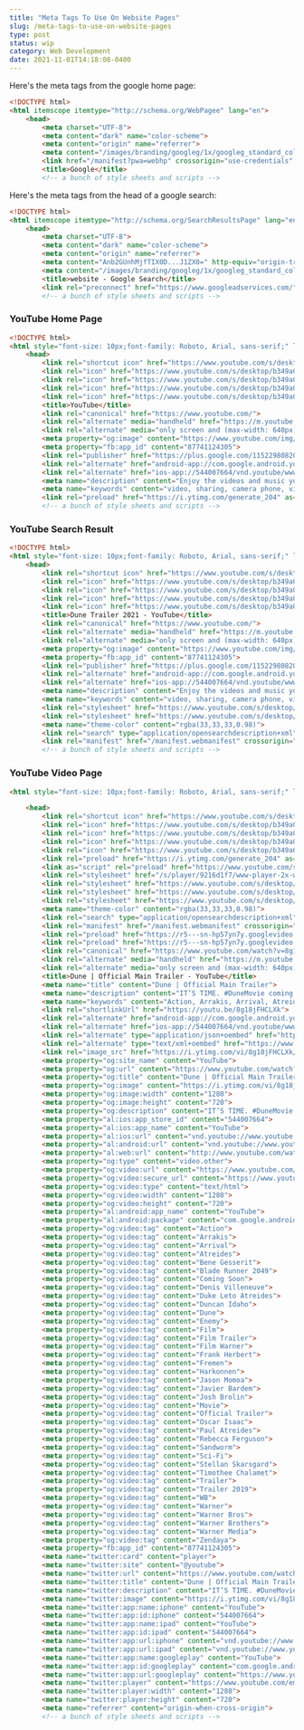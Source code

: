```yaml
---
title: "Meta Tags To Use On Website Pages"
slug: /meta-tags-to-use-on-website-pages
type: post
status: wip
category: Web Development
date: 2021-11-01T14:18:08-0400
---
```


Here's the meta tags from the google home page:


```html
<!DOCTYPE html>
<html itemscope itemtype="http://schema.org/WebPagee" lang="en">
    <head>
        <meta charset="UTF-8">
        <meta content="dark" name="color-scheme">
        <meta content="origin" name="referrer">
        <meta content="/images/branding/googleg/1x/googleg_standard_color_128dp.png" itemprop="image">
        <link href="/manifest?pwa=webhp" crossorigin="use-credentials" rel="manifest">
        <title>Google</title>
        <!-- a bunch of style sheets and scripts -->
```


Here's the meta tags from the head of a google search:

```html
<!DOCTYPE html>
<html itemscope itemtype="http://schema.org/SearchResultsPage" lang="en">
    <head>
        <meta charset="UTF-8">
        <meta content="dark" name="color-scheme">
        <meta content="origin" name="referrer">
        <meta content="Anb2GUnhMjfTIX0D...J1ZX0=" http-equiv="origin-trial">
        <meta content="/images/branding/googleg/1x/googleg_standard_color_128dp.png" itemprop="image">
        <title>website - Google Search</title>
        <link rel="preconnect" href="https://www.googleadservices.com/">
        <!-- a bunch of style sheets and scripts -->
```


### YouTube Home Page

```html
<!DOCTYPE html>
<html style="font-size: 10px;font-family: Roboto, Arial, sans-serif;" lang="en" dark="true" system-icons="" typography="" typography-spacing="" standardized-themed-scrollbar="">
    <head>
        <link rel="shortcut icon" href="https://www.youtube.com/s/desktop/b349a03a/img/favicon.ico" type="image/x-icon">
        <link rel="icon" href="https://www.youtube.com/s/desktop/b349a03a/img/favicon_32x32.png" sizes="32x32">
        <link rel="icon" href="https://www.youtube.com/s/desktop/b349a03a/img/favicon_48x48.png" sizes="48x48">
        <link rel="icon" href="https://www.youtube.com/s/desktop/b349a03a/img/favicon_96x96.png" sizes="96x96">
        <link rel="icon" href="https://www.youtube.com/s/desktop/b349a03a/img/favicon_144x144.png" sizes="144x144">
        <title>YouTube</title>
        <link rel="canonical" href="https://www.youtube.com/">
        <link rel="alternate" media="handheld" href="https://m.youtube.com/">
        <link rel="alternate" media="only screen and (max-width: 640px)" href="https://m.youtube.com/">
        <meta property="og:image" content="https://www.youtube.com/img/desktop/yt_1200.png">
        <meta property="fb:app_id" content="87741124305">
        <link rel="publisher" href="https://plus.google.com/115229808208707341778">
        <link rel="alternate" href="android-app://com.google.android.youtube/http/www.youtube.com/">
        <link rel="alternate" href="ios-app://544007664/vnd.youtube/www.youtube.com/">
        <meta name="description" content="Enjoy the videos and music you love, upload original content, and share it all with friends, family, and the world on YouTube.">
        <meta name="keywords" content="video, sharing, camera phone, video phone, free, upload">
        <link rel="preload" href="https://i.ytimg.com/generate_204" as="fetch">
        <!-- a bunch of style sheets and scripts -->
```

### YouTube Search Result

```html
<!DOCTYPE html>
<html style="font-size: 10px;font-family: Roboto, Arial, sans-serif;" lang="en" dark="true" system-icons="" typography="" typography-spacing="" standardized-themed-scrollbar="">
    <head>
        <link rel="shortcut icon" href="https://www.youtube.com/s/desktop/b349a03a/img/favicon.ico" type="image/x-icon">
        <link rel="icon" href="https://www.youtube.com/s/desktop/b349a03a/img/favicon_32x32.png" sizes="32x32">
        <link rel="icon" href="https://www.youtube.com/s/desktop/b349a03a/img/favicon_48x48.png" sizes="48x48">
        <link rel="icon" href="https://www.youtube.com/s/desktop/b349a03a/img/favicon_96x96.png" sizes="96x96">
        <link rel="icon" href="https://www.youtube.com/s/desktop/b349a03a/img/favicon_144x144.png" sizes="144x144">
        <title>Dune Trailer 2021 - YouTube</title>
        <link rel="canonical" href="https://www.youtube.com/">
        <link rel="alternate" media="handheld" href="https://m.youtube.com/">
        <link rel="alternate" media="only screen and (max-width: 640px)" href="https://m.youtube.com/">
        <meta property="og:image" content="https://www.youtube.com/img/desktop/yt_1200.png">
        <meta property="fb:app_id" content="87741124305">
        <link rel="publisher" href="https://plus.google.com/115229808208707341778">
        <link rel="alternate" href="android-app://com.google.android.youtube/http/www.youtube.com/">
        <link rel="alternate" href="ios-app://544007664/vnd.youtube/www.youtube.com/">
        <meta name="description" content="Enjoy the videos and music you love, upload original content, and share it all with friends, family, and the world on YouTube.">
        <meta name="keywords" content="video, sharing, camera phone, video phone, free, upload">
        <link rel="stylesheet" href="https://www.youtube.com/s/desktop/b349a03a/cssbin/www-main-desktop-home-page-skeleton-2x.css" nonce="rDkj8M/B472N/Kh8p8gBZQ" class="css-httpswwwyoutubecomsdesktopb349a03acssbinwwwmaindesktophomepageskeleton2xcss">
        <link rel="stylesheet" href="https://www.youtube.com/s/desktop/b349a03a/cssbin/www-onepick-2x.css" nonce="rDkj8M/B472N/Kh8p8gBZQ" class="css-httpswwwyoutubecomsdesktopb349a03acssbinwwwonepick2xcss">
        <meta name="theme-color" content="rgba(33,33,33,0.98)">
        <link rel="search" type="application/opensearchdescription+xml" href="https://www.youtube.com/opensearch?locale=en_US" title="YouTube">
        <link rel="manifest" href="/manifest.webmanifest" crossorigin="use-credentials">
        <!-- a bunch of style sheets and scripts -->
```

### YouTube Video Page

```html
<html style="font-size: 10px;font-family: Roboto, Arial, sans-serif;" lang="en" dark="true" system-icons="" typography="" typography-spacing="" standardized-themed-scrollbar="">

    <head>
        <link rel="shortcut icon" href="https://www.youtube.com/s/desktop/b349a03a/img/favicon.ico" type="image/x-icon">
        <link rel="icon" href="https://www.youtube.com/s/desktop/b349a03a/img/favicon_32x32.png" sizes="32x32">
        <link rel="icon" href="https://www.youtube.com/s/desktop/b349a03a/img/favicon_48x48.png" sizes="48x48">
        <link rel="icon" href="https://www.youtube.com/s/desktop/b349a03a/img/favicon_96x96.png" sizes="96x96">
        <link rel="icon" href="https://www.youtube.com/s/desktop/b349a03a/img/favicon_144x144.png" sizes="144x144">
        <link rel="preload" href="https://i.ytimg.com/generate_204" as="fetch">
        <link as="script" rel="preload" href="https://www.youtube.com/s/desktop/b349a03a/jsbin/desktop_polymer.vflset/desktop_polymer.js" nonce="kDQk9YSsBBXov/K59sOB+A">
        <link rel="stylesheet" href="/s/player/9216d1f7/www-player-2x-webp.css" nonce="ShutDJmlgmXWDl5IY2XSGA" class="css-httpswwwyoutubecomsplayer9216d1f7wwwplayer2xwebpcss">
        <link rel="stylesheet" href="https://www.youtube.com/s/desktop/b349a03a/cssbin/www-main-desktop-watch-page-skeleton-2x.css" nonce="ShutDJmlgmXWDl5IY2XSGA" class="css-httpswwwyoutubecomsdesktopb349a03acssbinwwwmaindesktopwatchpageskeleton2xcss">
        <link rel="stylesheet" href="https://www.youtube.com/s/desktop/b349a03a/cssbin/www-main-desktop-player-skeleton-2x.css" nonce="ShutDJmlgmXWDl5IY2XSGA" class="css-httpswwwyoutubecomsdesktopb349a03acssbinwwwmaindesktopplayerskeleton2xcss">
        <link rel="stylesheet" href="https://www.youtube.com/s/desktop/b349a03a/cssbin/www-onepick-2x.css" nonce="ShutDJmlgmXWDl5IY2XSGA" class="css-httpswwwyoutubecomsdesktopb349a03acssbinwwwonepick2xcss">
        <meta name="theme-color" content="rgba(33,33,33,0.98)">
        <link rel="search" type="application/opensearchdescription+xml" href="https://www.youtube.com/opensearch?locale=en_US" title="YouTube">
        <link rel="manifest" href="/manifest.webmanifest" crossorigin="use-credentials">
        <link rel="preload" href="https://r5---sn-hp57yn7y.googlevideo.com/generate_204" as="fetch">
        <link rel="preload" href="https://r5---sn-hp57yn7y.googlevideo.com/generate_204?conn2" as="fetch">
        <link rel="canonical" href="https://www.youtube.com/watch?v=8g18jFHCLXk">
        <link rel="alternate" media="handheld" href="https://m.youtube.com/watch?v=8g18jFHCLXk">
        <link rel="alternate" media="only screen and (max-width: 640px)" href="https://m.youtube.com/watch?v=8g18jFHCLXk">
        <title>Dune | Official Main Trailer - YouTube</title>
        <meta name="title" content="Dune | Official Main Trailer">
        <meta name="description" content="IT’S TIME. #DuneMovie coming October 22.-----------------https://www.instagram.com/dunemovie/https://www.facebook.com/dunehttps://twitter.com/dunemovie https...">
        <meta name="keywords" content="Action, Arrakis, Arrival, Atreides, Bene Gesserit, Blade Runner 2049, Coming Soon, Denis Villeneuve, Duke Leto Atreides, Duncan Idaho, Dune, Enemy, Film, Film Trailer, Film Warner, Frank Herbert, Fremen, Harkonnen, Jason Momoa, Javier Bardem, Josh Brolin, Movie, Official Trailer, Oscar Isaac, Paul Atreides, Rebecca Ferguson, Sandworm, Sci-Fi, Stellan Skarsgard, Timothee Chalamet, Trailer, Trailer 2019, WB, Warner, Warner Bros, Warner Brothers, Warner Media, Zendaya">
        <link rel="shortlinkUrl" href="https://youtu.be/8g18jFHCLXk">
        <link rel="alternate" href="android-app://com.google.android.youtube/http/www.youtube.com/watch?v=8g18jFHCLXk&amp;t=1s">
        <link rel="alternate" href="ios-app://544007664/vnd.youtube/www.youtube.com/watch?v=8g18jFHCLXk&amp;t=1s">
        <link rel="alternate" type="application/json+oembed" href="https://www.youtube.com/oembed?format=json&amp;url=https%3A%2F%2Fwww.youtube.com%2Fwatch%3Fv%3D8g18jFHCLXk" title="Dune | Official Main Trailer">
        <link rel="alternate" type="text/xml+oembed" href="https://www.youtube.com/oembed?format=xml&amp;url=https%3A%2F%2Fwww.youtube.com%2Fwatch%3Fv%3D8g18jFHCLXk" title="Dune | Official Main Trailer">
        <link rel="image_src" href="https://i.ytimg.com/vi/8g18jFHCLXk/maxresdefault.jpg">
        <meta property="og:site_name" content="YouTube">
        <meta property="og:url" content="https://www.youtube.com/watch?v=8g18jFHCLXk">
        <meta property="og:title" content="Dune | Official Main Trailer">
        <meta property="og:image" content="https://i.ytimg.com/vi/8g18jFHCLXk/maxresdefault.jpg">
        <meta property="og:image:width" content="1280">
        <meta property="og:image:height" content="720">
        <meta property="og:description" content="IT’S TIME. #DuneMovie coming October 22.-----------------https://www.instagram.com/dunemovie/https://www.facebook.com/dunehttps://twitter.com/dunemovie https...">
        <meta property="al:ios:app_store_id" content="544007664">
        <meta property="al:ios:app_name" content="YouTube">
        <meta property="al:ios:url" content="vnd.youtube://www.youtube.com/watch?v=8g18jFHCLXk&amp;t=1s&amp;feature=applinks">
        <meta property="al:android:url" content="vnd.youtube://www.youtube.com/watch?v=8g18jFHCLXk&amp;t=1s&amp;feature=applinks">
        <meta property="al:web:url" content="http://www.youtube.com/watch?v=8g18jFHCLXk&amp;t=1s&amp;feature=applinks">
        <meta property="og:type" content="video.other">
        <meta property="og:video:url" content="https://www.youtube.com/embed/8g18jFHCLXk?start=1">
        <meta property="og:video:secure_url" content="https://www.youtube.com/embed/8g18jFHCLXk?start=1">
        <meta property="og:video:type" content="text/html">
        <meta property="og:video:width" content="1280">
        <meta property="og:video:height" content="720">
        <meta property="al:android:app_name" content="YouTube">
        <meta property="al:android:package" content="com.google.android.youtube">
        <meta property="og:video:tag" content="Action">
        <meta property="og:video:tag" content="Arrakis">
        <meta property="og:video:tag" content="Arrival">
        <meta property="og:video:tag" content="Atreides">
        <meta property="og:video:tag" content="Bene Gesserit">
        <meta property="og:video:tag" content="Blade Runner 2049">
        <meta property="og:video:tag" content="Coming Soon">
        <meta property="og:video:tag" content="Denis Villeneuve">
        <meta property="og:video:tag" content="Duke Leto Atreides">
        <meta property="og:video:tag" content="Duncan Idaho">
        <meta property="og:video:tag" content="Dune">
        <meta property="og:video:tag" content="Enemy">
        <meta property="og:video:tag" content="Film">
        <meta property="og:video:tag" content="Film Trailer">
        <meta property="og:video:tag" content="Film Warner">
        <meta property="og:video:tag" content="Frank Herbert">
        <meta property="og:video:tag" content="Fremen">
        <meta property="og:video:tag" content="Harkonnen">
        <meta property="og:video:tag" content="Jason Momoa">
        <meta property="og:video:tag" content="Javier Bardem">
        <meta property="og:video:tag" content="Josh Brolin">
        <meta property="og:video:tag" content="Movie">
        <meta property="og:video:tag" content="Official Trailer">
        <meta property="og:video:tag" content="Oscar Isaac">
        <meta property="og:video:tag" content="Paul Atreides">
        <meta property="og:video:tag" content="Rebecca Ferguson">
        <meta property="og:video:tag" content="Sandworm">
        <meta property="og:video:tag" content="Sci-Fi">
        <meta property="og:video:tag" content="Stellan Skarsgard">
        <meta property="og:video:tag" content="Timothee Chalamet">
        <meta property="og:video:tag" content="Trailer">
        <meta property="og:video:tag" content="Trailer 2019">
        <meta property="og:video:tag" content="WB">
        <meta property="og:video:tag" content="Warner">
        <meta property="og:video:tag" content="Warner Bros">
        <meta property="og:video:tag" content="Warner Brothers">
        <meta property="og:video:tag" content="Warner Media">
        <meta property="og:video:tag" content="Zendaya">
        <meta property="fb:app_id" content="87741124305">
        <meta name="twitter:card" content="player">
        <meta name="twitter:site" content="@youtube">
        <meta name="twitter:url" content="https://www.youtube.com/watch?v=8g18jFHCLXk">
        <meta name="twitter:title" content="Dune | Official Main Trailer">
        <meta name="twitter:description" content="IT’S TIME. #DuneMovie coming October 22.-----------------https://www.instagram.com/dunemovie/https://www.facebook.com/dunehttps://twitter.com/dunemovie https...">
        <meta name="twitter:image" content="https://i.ytimg.com/vi/8g18jFHCLXk/maxresdefault.jpg">
        <meta name="twitter:app:name:iphone" content="YouTube">
        <meta name="twitter:app:id:iphone" content="544007664">
        <meta name="twitter:app:name:ipad" content="YouTube">
        <meta name="twitter:app:id:ipad" content="544007664">
        <meta name="twitter:app:url:iphone" content="vnd.youtube://www.youtube.com/watch?v=8g18jFHCLXk&amp;t=1s&amp;feature=applinks">
        <meta name="twitter:app:url:ipad" content="vnd.youtube://www.youtube.com/watch?v=8g18jFHCLXk&amp;t=1s&amp;feature=applinks">
        <meta name="twitter:app:name:googleplay" content="YouTube">
        <meta name="twitter:app:id:googleplay" content="com.google.android.youtube">
        <meta name="twitter:app:url:googleplay" content="https://www.youtube.com/watch?v=8g18jFHCLXk">
        <meta name="twitter:player" content="https://www.youtube.com/embed/8g18jFHCLXk?start=1">
        <meta name="twitter:player:width" content="1280">
        <meta name="twitter:player:height" content="720">
        <meta name="referrer" content="origin-when-cross-origin">
        <!-- a bunch of style sheets and scripts -->
```
        
        





